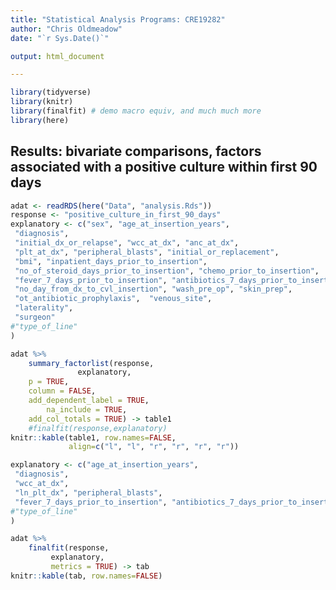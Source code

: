 ```yaml
---
title: "Statistical Analysis Programs: CRE19282"
author: "Chris Oldmeadow"
date: "`r Sys.Date()`"

output: html_document

---
```


```r
library(tidyverse)
library(knitr)
library(finalfit) # demo macro equiv, and much much more
library(here)
```

## Results: bivariate comparisons, factors associated with a positive culture within first 90 days
```r
adat <- readRDS(here("Data", "analysis.Rds"))
response <- "positive_culture_in_first_90_days"
explanatory <- c("sex", "age_at_insertion_years", 
 "diagnosis",  
 "initial_dx_or_relapse", "wcc_at_dx", "anc_at_dx", 
 "plt_at_dx", "peripheral_blasts", "initial_or_replacement", 
 "bmi", "inpatient_days_prior_to_insertion", 
 "no_of_steroid_days_prior_to_insertion", "chemo_prior_to_insertion", 
 "fever_7_days_prior_to_insertion", "antibiotics_7_days_prior_to_insertion", 
 "no_day_from_dx_to_cvl_insertion", "wash_pre_op", "skin_prep", 
 "ot_antibiotic_prophylaxis",  "venous_site", 
 "laterality",
 "surgeon"
#"type_of_line" 
)

adat %>%
	summary_factorlist(response,
			   explanatory,
	p = TRUE,
	column = FALSE,
	add_dependent_label = TRUE,
        na_include = TRUE,
	add_col_totals = TRUE) -> table1
	#finalfit(response,explanatory)
knitr::kable(table1, row.names=FALSE, 
	         align=c("l", "l", "r", "r", "r", "r"))
```


```r
explanatory <- c("age_at_insertion_years", 
 "diagnosis",  
 "wcc_at_dx",  
 "ln_plt_dx", "peripheral_blasts", 
 "fever_7_days_prior_to_insertion", "antibiotics_7_days_prior_to_insertion" 
#"type_of_line" 
)

adat %>% 
	finalfit(response,
		 explanatory,
		 metrics = TRUE) -> tab
knitr::kable(tab, row.names=FALSE) 

```

